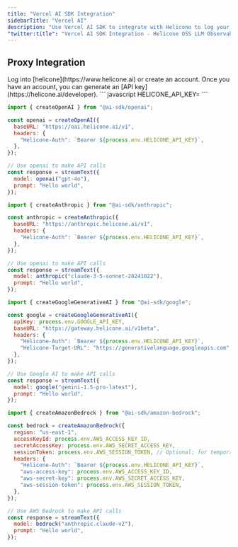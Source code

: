 ```yaml
---
title: "Vercel AI SDK Integration"
sidebarTitle: "Vercel AI"
description: "Use Vercel AI SDK to integrate with Helicone to log your OpenAI usage."
"twitter:title": "Vercel AI SDK Integration - Helicone OSS LLM Observability"
---
```


## Proxy Integration

<Steps>
  <Step title="Create an account + Generate an API Key">
    Log into [helicone](https://www.helicone.ai) or create an account. Once you have an account, you
    can generate an [API key](https://helicone.ai/developer).
  </Step>
  <Step title="Set HELICONE_API_KEY as an environment variable">
``` javascript
HELICONE_API_KEY=<your API key>
```
  </Step>
  <Step title="Modify the base URL and add a Helicone-Auth header">
<CodeGroup>

```javascript OpenAI
import { createOpenAI } from "@ai-sdk/openai";

const openai = createOpenAI({
  baseURL: "https://oai.helicone.ai/v1",
  headers: {
    "Helicone-Auth": `Bearer ${process.env.HELICONE_API_KEY}`,
  },
});

// Use openai to make API calls
const response = streamText({
  model: openai("gpt-4o"),
  prompt: "Hello world",
});
```

```javascript Anthropic
import { createAnthropic } from "@ai-sdk/anthropic";

const anthropic = createAnthropic({
  baseURL: "https://anthropic.helicone.ai/v1",
  headers: {
    "Helicone-Auth": `Bearer ${process.env.HELICONE_API_KEY}`,
  },
});

// Use openai to make API calls
const response = streamText({
  model: anthropic("claude-3-5-sonnet-20241022"),
  prompt: "Hello world",
});
```

```javascript Google (gemini)
import { createGoogleGenerativeAI } from "@ai-sdk/google";

const google = createGoogleGenerativeAI({
  apiKey: process.env.GOOGLE_API_KEY,
  baseURL: "https://gateway.helicone.ai/v1beta",
  headers: {
    "Helicone-Auth": `Bearer ${process.env.HELICONE_API_KEY}`,
    "Helicone-Target-URL": "https://generativelanguage.googleapis.com",
  },
});

// Use Google AI to make API calls
const response = streamText({
  model: google("gemini-1.5-pro-latest"),
  prompt: "Hello world",
});
```

```javascript AWS Bedrock
import { createAmazonBedrock } from "@ai-sdk/amazon-bedrock";

const bedrock = createAmazonBedrock({
  region: "us-east-1",
  accessKeyId: process.env.AWS_ACCESS_KEY_ID,
  secretAccessKey: process.env.AWS_SECRET_ACCESS_KEY,
  sessionToken: process.env.AWS_SESSION_TOKEN, // Optional: for temporary credentials
  headers: {
    "Helicone-Auth": `Bearer ${process.env.HELICONE_API_KEY}`,
    "aws-access-key": process.env.AWS_ACCESS_KEY_ID,
    "aws-secret-key": process.env.AWS_SECRET_ACCESS_KEY,
    "aws-session-token": process.env.AWS_SESSION_TOKEN,
  },
});

// Use AWS Bedrock to make API calls
const response = streamText({
  model: bedrock("anthropic.claude-v2"),
  prompt: "Hello world",
});
```

</CodeGroup>
  </Step>
</Steps>
